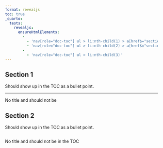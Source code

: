 ```yaml
---
format: revealjs
toc: true
_quarto:
  tests:
    revealjs:
      ensureHtmlElements:
        - 
          - 'nav[role="doc-toc"] ul > li:nth-child(1) > a[href$="section-1"]'
          - 'nav[role="doc-toc"] ul > li:nth-child(2) > a[href$="section-2"]'
        - 
          - 'nav[role="doc-toc"] ul > li:nth-child(3)'
---
```


## Section 1

Should show up in the TOC as a bullet point.

---

No title and should not be

## Section 2

Should show up in the TOC as a bullet point.

## 

No title and should not be in the TOC